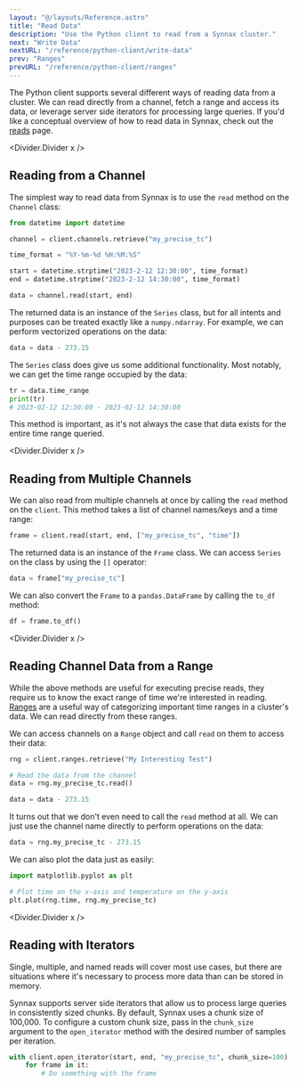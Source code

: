 ```yaml
---
layout: "@/layouts/Reference.astro"
title: "Read Data"
description: "Use the Python client to read from a Synnax cluster."
next: "Write Data"
nextURL: "/reference/python-client/write-data"
prev: "Ranges"
prevURL: "/reference/python-client/ranges"
---
```



The Python client supports several different ways of reading data from a cluster. We can
read directly from a channel, fetch a range and access its data, or leverage server side
iterators for processing large queries. If you'd like a conceptual overview of how to
read data in Synnax, check out the [reads](/reference/concepts/reads) page.

<Divider.Divider x />

## Reading from a Channel

The simplest way to read data from Synnax is to use the `read` method on the `Channel`
class:

```python
from datetime import datetime

channel = client.channels.retrieve("my_precise_tc")

time_format = "%Y-%m-%d %H:%M:%S"

start = datetime.strptime("2023-2-12 12:30:00", time_format)
end = datetime.strptime("2023-2-12 14:30:00", time_format)

data = channel.read(start, end)
```

The returned data is an instance of the `Series` class, but for all intents and purposes
can be treated exactly like a `numpy.ndarray`. For example, we can perform vectorized
operations on the data:

```python
data = data - 273.15
```

The `Series` class does give us some additional functionality. Most notably, we can get
the time range occupied by the data:

```python
tr = data.time_range
print(tr)
# 2023-02-12 12:30:00 - 2023-02-12 14:30:00
```

This method is important, as it's not always the case that data exists for the entire
time range queried.

<Divider.Divider x />

## Reading from Multiple Channels

We can also read from multiple channels at once by calling the `read` method on the
`client`. This method takes a list of channel names/keys and a time range:

```python
frame = client.read(start, end, ["my_precise_tc", "time"])
```

The returned data is an instance of the `Frame` class. We can access `Series` on the
class by using the `[]` operator:

```python
data = frame["my_precise_tc"]
```

We can also convert the `Frame` to a `pandas.DataFrame` by calling the `to_df` method:

```python
df = frame.to_df()
```

<Divider.Divider x />

## Reading Channel Data from a Range

While the above methods are useful for executing precise reads, they require us to know
the exact range of time we're interested in reading.
[Ranges](/reference/python-client/ranges) are a useful way of categorizing important
time ranges in a cluster's data. We can read directly from these ranges.

We can access channels on a `Range` object and call `read` on them to access their data:

```python
rng = client.ranges.retrieve("My Interesting Test")

# Read the data from the channel
data = rng.my_precise_tc.read()

data = data - 273.15
```

It turns out that we don't even need to call the `read` method at all. We can just use
the channel name directly to perform operations on the data:

```python
data = rng.my_precise_tc - 273.15
```

We can also plot the data just as easily:

```python
import matplotlib.pyplot as plt

# Plot time on the x-axis and temperature on the y-axis
plt.plot(rng.time, rng.my_precise_tc)
```

<Divider.Divider x />

## Reading with Iterators

Single, multiple, and named reads will cover most use cases, but there are situations
where it's necessary to process more data than can be stored in memory.

Synnax supports server side iterators that allow us to process large queries in
consistently sized chunks. By default, Synnax uses a chunk size of 100,000. To configure
a custom chunk size, pass in the `chunk_size` argument to the `open_iterator` method
with the desired number of samples per iteration.

```python
with client.open_iterator(start, end, "my_precise_tc", chunk_size=100) as it:
    for frame in it:
        # Do something with the frame
```
